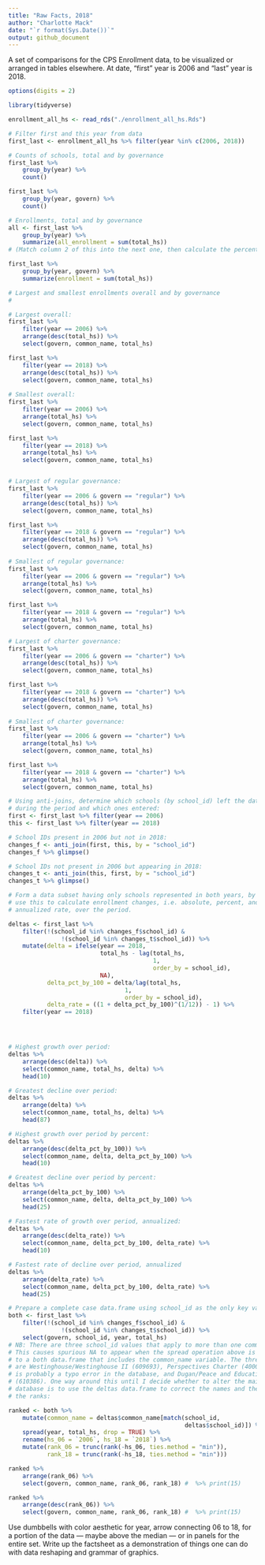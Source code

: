 ```yaml
---
title: "Raw Facts, 2018"
author: "Charlotte Mack"
date: "`r format(Sys.Date())`"
output: github_document
---
```


A set of comparisons for the CPS Enrollment data, to be visualized or arranged in tables elsewhere. At date, "first" year is 2006 and "last" year is 2018.

```r
options(digits = 2)
```


```r
library(tidyverse)
```

```r
enrollment_all_hs <- read_rds("./enrollment_all_hs.Rds")
```


```r
# Filter first and this year from data
first_last <- enrollment_all_hs %>% filter(year %in% c(2006, 2018))
```

```r
# Counts of schools, total and by governance
first_last %>% 
    group_by(year) %>%  
    count()

first_last %>% 
    group_by(year, govern) %>%  
    count()
```

```r
# Enrollments, total and by governance
all <- first_last %>%  
    group_by(year) %>%  
    summarize(all_enrollment = sum(total_hs))
# (Match column 2 of this into the next one, then calculate the percentages.)

first_last %>%  
    group_by(year, govern) %>%  
    summarize(enrollment = sum(total_hs)) 
```


```r
# Largest and smallest enrollments overall and by governance
# 

# Largest overall:
first_last %>% 
    filter(year == 2006) %>%  
    arrange(desc(total_hs)) %>%  
    select(govern, common_name, total_hs)

first_last %>% 
    filter(year == 2018) %>%  
    arrange(desc(total_hs)) %>%  
    select(govern, common_name, total_hs)
    
# Smallest overall:
first_last %>% 
    filter(year == 2006) %>%  
    arrange(total_hs) %>%  
    select(govern, common_name, total_hs)

first_last %>% 
    filter(year == 2018) %>%  
    arrange(total_hs) %>%  
    select(govern, common_name, total_hs)


# Largest of regular governance:
first_last %>% 
    filter(year == 2006 & govern == "regular") %>%  
    arrange(desc(total_hs)) %>%  
    select(govern, common_name, total_hs)

first_last %>% 
    filter(year == 2018 & govern == "regular") %>%  
    arrange(desc(total_hs)) %>%  
    select(govern, common_name, total_hs)
    
# Smallest of regular governance:
first_last %>% 
    filter(year == 2006 & govern == "regular") %>%  
    arrange(total_hs) %>%  
    select(govern, common_name, total_hs)

first_last %>% 
    filter(year == 2018 & govern == "regular") %>%  
    arrange(total_hs) %>%  
    select(govern, common_name, total_hs)

# Largest of charter governance:
first_last %>% 
    filter(year == 2006 & govern == "charter") %>%  
    arrange(desc(total_hs)) %>%  
    select(govern, common_name, total_hs)

first_last %>% 
    filter(year == 2018 & govern == "charter") %>%  
    arrange(desc(total_hs)) %>%  
    select(govern, common_name, total_hs)
    
# Smallest of charter governance:
first_last %>% 
    filter(year == 2006 & govern == "charter") %>%  
    arrange(total_hs) %>%  
    select(govern, common_name, total_hs)

first_last %>% 
    filter(year == 2018 & govern == "charter") %>%  
    arrange(total_hs) %>%  
    select(govern, common_name, total_hs)

```

```r
# Using anti-joins, determine which schools (by school_id) left the database
# during the period and which ones entered:
first <- first_last %>% filter(year == 2006)
this <- first_last %>% filter(year == 2018)

# School IDs present in 2006 but not in 2018:
changes_f <- anti_join(first, this, by = "school_id")
changes_f %>% glimpse()

# School IDs not present in 2006 but appearing in 2018:
changes_t <- anti_join(this, first, by = "school_id")
changes_t %>% glimpse()

```


```r
# Form a data subset having only schools represented in both years, by id, and
# use this to calculate enrollment changes, i.e. absolute, percent, and
# annualized rate, over the period.

deltas <- first_last %>% 
    filter(!(school_id %in% changes_f$school_id) & 
               !(school_id %in% changes_t$school_id)) %>% 
    mutate(delta = ifelse(year == 2018, 
                          total_hs - lag(total_hs, 
                                         1, 
                                         order_by = school_id), 
                          NA), 
           delta_pct_by_100 = delta/lag(total_hs, 
                                 1, 
                                 order_by = school_id),
           delta_rate = ((1 + delta_pct_by_100)^(1/12)) - 1) %>% 
    filter(year == 2018)




# Highest growth over period:
deltas %>%  
    arrange(desc(delta)) %>%  
    select(common_name, total_hs, delta) %>%  
    head(10)

# Greatest decline over period:
deltas %>%  
    arrange(delta) %>%  
    select(common_name, total_hs, delta) %>%  
    head(87)
```

```r
# Highest growth over period by percent:
deltas %>%  
    arrange(desc(delta_pct_by_100)) %>%  
    select(common_name, delta, delta_pct_by_100) %>%  
    head(10)

# Greatest decline over period by percent:
deltas %>%  
    arrange(delta_pct_by_100) %>%  
    select(common_name, delta, delta_pct_by_100) %>%  
    head(25)
```
```r
# Fastest rate of growth over period, annualized:
deltas %>%  
    arrange(desc(delta_rate)) %>%  
    select(common_name, delta_pct_by_100, delta_rate) %>%  
    head(10)

# Fastest rate of decline over period, annualized
deltas %>%  
    arrange(delta_rate) %>%  
    select(common_name, delta_pct_by_100, delta_rate) %>%  
    head(25)

```

```r
# Prepare a complete case data.frame using school_id as the only key variable:
both <- first_last %>%  
    filter(!(school_id %in% changes_f$school_id) &
               !(school_id %in% changes_t$school_id)) %>%  
    select(govern, school_id, year, total_hs)
# NB: There are three school_id values that apply to more than one common_name.
# This causes spurious NA to appear when the spread operation above is applied
# to a both data.frame that includes the common_name variable. The three schools
# are Westinghouse/Westinghouse II (609693), Perspectives Charter (400064) which
# is probably a typo error in the database, and Dugan/Peace and Education
# (610386). One way around this until I decide whether to alter the main
# database is to use the deltas data.frame to correct the names and then take
# the ranks:

ranked <- both %>% 
    mutate(common_name = deltas$common_name[match(school_id,
                                                  deltas$school_id)]) %>% 
    spread(year, total_hs, drop = TRUE) %>% 
    rename(hs_06 = `2006`, hs_18 = `2018`) %>% 
    mutate(rank_06 = trunc(rank(-hs_06, ties.method = "min")), 
           rank_18 = trunc(rank(-hs_18, ties.method = "min")))

ranked %>%  
    arrange(rank_06) %>%  
    select(govern, common_name, rank_06, rank_18) #  %>% print(15)

ranked %>%  
    arrange(desc(rank_06)) %>%  
    select(govern, common_name, rank_06, rank_18) #  %>% print(15)
```

Use dumbbells with color aesthetic for year, arrow connecting 06 to 18, for a portion of the data --- maybe above the median --- or in panels for the entire set. Write up the factsheet as a demonstration of things one can do with data reshaping and grammar of graphics.
